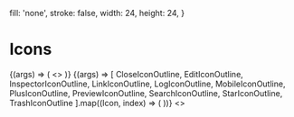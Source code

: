 

<Meta title="Icons" decorators={[Grid]} />

  fill: 'none',
  stroke: false,
  width: 24,
  height: 24,
}

# Icons

<Canvas>
  <Story name="Icons" args={args}>
    {(args) => (
      <>
        <CloseIconOutline {...args} />
        <EditIconOutline {...args} />
        <InspectorIconOutline {...args} />
        <LinkIconOutline {...args} />
        <LogIconOutline {...args} />
        <MobileIconOutline {...args} />
        <PlusIconOutline {...args} />
        <PreviewIconOutline {...args} />
        <SearchIconOutline {...args} />
        <StarIconOutline {...args} />
        <TrashIconOutline {...args} />
      </>
    )}
  </Story>
  
  <Story name="BrandIcon">
    <HeaderIconButton>
      <BrandIcon />
    </HeaderIconButton>
    <BrandIconText />
  </Story>
  
  <Story name="Icons with IconButton" args={args}>
    {(args) => [
      CloseIconOutline,
      EditIconOutline,
      InspectorIconOutline,
      LinkIconOutline,
      LogIconOutline,
      MobileIconOutline,
      PlusIconOutline,
      PreviewIconOutline,
      SearchIconOutline,
      StarIconOutline,
      TrashIconOutline
    ].map((Icon, index) => (
      <IconButton key={index}>
        <Icon {...args} />
      </IconButton>
    ))}
  </Story>
  <Story name="Icons with Badge">
    <>
      <Badge value={3}>
        <LogIconOutline/>
      </Badge>
      <Badge value={256}>
        <SearchIconOutline/>
      </Badge>
      <Badge value={0}>
        <TrashIconOutline/>
      </Badge>
      <Badge>
        <EditIconOutline/>
      </Badge>
    </>
  </Story>
</Canvas>
